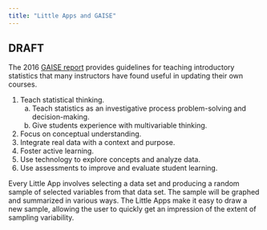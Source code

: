 ```yaml
---
title: "Little Apps and GAISE"
---
```


## DRAFT

The 2016 [GAISE report](https://www.amstat.org/asa/files/pdfs/GAISE/GaiseCollege_Full.pdf) provides guidelines for teaching introductory statistics that many instructors have found useful in updating their own courses.


1. Teach statistical thinking.
    a. Teach statistics as an investigative process problem-solving and decision-making.
    b. Give students experience with multivariable thinking.
2. Focus on conceptual understanding.
3. Integrate real data with a context and purpose.
4. Foster active learning.
5. Use technology to explore concepts and analyze data.
6. Use assessments to improve and evaluate student learning.

Every Little App involves selecting a data set and producing a random sample of selected variables from that data set. The sample will be graphed and summarized in various ways. The Little Apps make it easy to draw a new sample, allowing the user to quickly get an impression of the extent of sampling variability.
